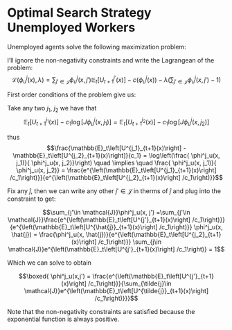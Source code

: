 # Optimal Search Strategy Unemployed Workers {#sec-appendix_search_unemp}

Unemployed agents solve the following maximization problem:
```{=latex}
\begin{align*}
    \max_{\phi^j_u(x)}&\left\{ \sum_{j'\in\mathcal{J}}\phi^j_u(x, j')\mathbb{E}_t\Big[U^{j'}_{t+1}(x)  \Big] -c(\phi^j_u(x)) \right\} \\ \\
    \text{subject to: } & \sum_{j'\in \mathcal{J}}\phi^j_u(x, j') = 1 \\
    & \hspace{1.1 cm} \phi^j_u(x, j') \geq 0 \qquad \forall j'\in \mathcal{J}
\end{align*}
```

I'll ignore the non-negativity constraints and write the Lagrangean of the problem:
$$\mathcal{L}(\phi^j_u(x), \lambda) =  \sum_{j'\in\mathcal{J}} \phi^j_u(x, j')\mathbb{E}_t\Big[U^{j'}_{t+1}(x)  \Big] -c(\phi^j_u(x)) - \lambda \left(\sum_{j'\in \mathcal{J}}\phi^j_u(x, j') - 1\right)$$

First order conditions of the problem give us:
```{=latex}
\begin{align*}
  [\phi^j_u(x, j')] &:\quad \mathbb{E}_t\Big[U^{j'}_{t+1}(x)  \Big] - c_1 - c_1 \log[J \phi^j_u(x, j')] = \lambda \\
  [\lambda] &: \quad \sum_{j'\in \mathcal{J}}\phi^j_u(x, j') = 1
\end{align*}
```

Take any two $j_1$, $j_2$ we have that 
$$\mathbb{E}_t\left[U^{j_1}_{t+1}(x)  \right] - c_1 \log[J \phi^j_u(x, j_1)] = \mathbb{E}_t\left[U^{j_2}_{t+1}(x)  \right] - c_1 \log[J \phi^j_u(x, j_2)]$$

thus 
$$\frac{\mathbb{E}_t\left[U^{j_1}_{t+1}(x)\right] - \mathbb{E}_t\left[U^{j_2}_{t+1}(x)\right]}{c_1} = \log\left(\frac{ \phi^j_u(x, j_1)}{ \phi^j_u(x, j_2)}\right) \quad \implies \quad \frac{ \phi^j_u(x, j_1)}{ \phi^j_u(x, j_2)} = \frac{e^{\left(\mathbb{E}_t\left[U^{j_1}_{t+1}(x)\right] /c_1\right)}}{e^{\left(\mathbb{E}_t\left[U^{j_2}_{t+1}(x)\right] /c_1\right)}}$$

Fix any $\hat{j}$, then we can write any other $j'\in\mathcal{J}$ in therms of $\hat{j}$ and plug into the constraint to get:

$$\sum_{j'\in \mathcal{J}}\phi^j_u(x, j') =\sum_{j'\in \mathcal{J}}\frac{e^{\left(\mathbb{E}_t\left[U^{j'}_{t+1}(x)\right] /c_1\right)}}{e^{\left(\mathbb{E}_t\left[U^{\hat{j}}_{t+1}(x)\right] /c_1\right)}} \phi^j_u(x, \hat{j}) = \frac{\phi^j_u(x, \hat{j})}{e^{\left(\mathbb{E}_t\left[U^{j_2}_{t+1}(x)\right] /c_1\right)}} \sum_{j\in \mathcal{J}}e^{\left(\mathbb{E}_t\left[U^{j'}_{t+1}(x)\right] /c_1\right)} = 1$$

Which we can solve to obtain

$$\boxed{
  \phi^j_u(x,j') = \frac{e^{\left(\mathbb{E}_t\left[U^{j'}_{t+1}(x)\right] /c_1\right)}}{\sum_{\tilde{j}\in \mathcal{J}}e^{\left(\mathbb{E}_t\left[U^{\tilde{j}}_{t+1}(x)\right] /c_1\right)}}}$$

Note that the non-negativity constraints are satisfied because the exponential function is always positive.
